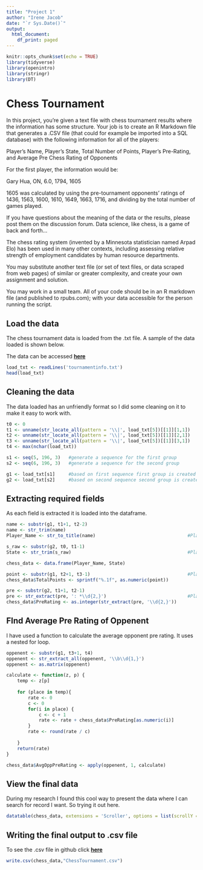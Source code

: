 ---
title: "Project 1"
author: "Irene Jacob"
date: "`r Sys.Date()`"
output:
  html_document:
    df_print: paged
---

```{r setup, include=FALSE}
knitr::opts_chunk$set(echo = TRUE)
library(tidyverse)
library(openintro)
library(stringr)
library(DT)
```

# Chess Tournament

In this project, you’re given a text file with chess tournament results where the information has some structure. Your job is to create an R Markdown file that generates a .CSV file (that could for example be imported into a SQL database) with the following information for all of the players:

Player’s Name, Player’s State, Total Number of Points, Player’s Pre-Rating, and Average Pre Chess Rating of Opponents

For the first player, the information would be:

Gary Hua, ON, 6.0, 1794, 1605

1605 was calculated by using the pre-tournament opponents’ ratings of 1436, 1563, 1600, 1610, 1649, 1663, 1716, and dividing by the total number of games played.

If you have questions about the meaning of the data or the results, please post them on the discussion forum. Data science, like chess, is a game of back and forth…

The chess rating system (invented by a Minnesota statistician named Arpad Elo) has been used in many other contexts, including assessing relative strength of employment candidates by human resource departments.

You may substitute another text file (or set of text files, or data scraped from web pages) of similar or greater complexity, and create your own assignment and solution.

You may work in a small team. All of your code should be in an R markdown file (and published to rpubs.com); with your data accessible for the person running the script.

## Load the data

The chess tournament data is loaded from the .txt file. A sample of the data loaded is shown below.

The data can be accessed [**here**](https://github.com/irene908/DATA-607/blob/master/tournamentinfo.txt)
```{r r1}
load_txt <- readLines('tournamentinfo.txt')
head(load_txt)
```

## Cleaning the data

The data loaded has an unfriendly format so I did some cleaning on it to make it easy to work with.

```{r r2}
t0 <- 0
t1 <- unname(str_locate_all(pattern = '\\|', load_txt[5])[[1]][1,1])
t2 <- unname(str_locate_all(pattern = '\\|', load_txt[5])[[1]][2,1])
t3 <- unname(str_locate_all(pattern = '\\|', load_txt[5])[[1]][3,1])
t4 <- max(nchar(load_txt))
```

```{r r3}
s1 <- seq(5, 196, 3)   #generate a sequence for the first group
s2 <- seq(6, 196, 3)   #generate a sequence for the second group

g1 <- load_txt[s1]     #based on first sequence first group is created
g2 <- load_txt[s2]     #based on second sequence second group is created
```

## Extracting required fields

As each field is extracted it is loaded into the dataframe.

```{r r4}
name <- substr(g1, t1+1, t2-2)
name <- str_trim(name)
Player_Name <- str_to_title(name)                                  #Player's Name

s_raw <- substr(g2, t0, t1-1)
State <- str_trim(s_raw)                                           #Player's State

chess_data <- data.frame(Player_Name, State)

point <- substr(g1, t2+1, t3-1)                                    #Player's point total
chess_data$TotalPoints <- sprintf("%.1f", as.numeric(point))

pre <- substr(g2, t1+1, t2-1)
pre <- str_extract(pre, ': *\\d{2,}')                              #Player's pre-rating
chess_data$PreRating <- as.integer(str_extract(pre, '\\d{2,}'))

```

## FInd Average Pre Rating of Oppenent

I have used a function to calculate the average opponent pre rating. It uses a nested for loop.

```{r r5}
oppenent <- substr(g1, t3+1, t4)
oppenent <- str_extract_all(oppenent, '\\b\\d{1,}')
oppenent <- as.matrix(oppenent)

calculate <- function(z, p) {
    temp <- z[p]
    
    for (place in temp){
        rate <- 0
        c <- 0
        for(i in place) {
            c <- c + 1
            rate <- rate + chess_data$PreRating[as.numeric(i)]
        }
        rate <- round(rate / c)
        
    }
    return(rate)
}

chess_data$AvgOppPreRating <- apply(oppenent, 1, calculate)
```

## View the final data

During my research I found this cool way to present the data where I can search for record I want. So trying it out here.

```{r r6}
datatable(chess_data, extensions = 'Scroller', options = list(scrollY = 300, scroller = TRUE ))
```

## Writing the final output to .csv file

To see the .csv file in github click [**here**](https://github.com/irene908/DATA-607/blob/master/ChessTournament.csv)

```{r r7}
write.csv(chess_data,"ChessTournament.csv")
```